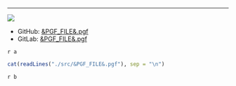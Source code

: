 ****

![](./src/&PGF_FILE&.png)

  * GitHub: [&PGF_FILE&.pgf](https://github.com/walmes/Tikz/blob/master/src/&PGF_FILE&.pgf)    
  * GitLab: [&PGF_FILE&.pgf](http://git.leg.ufpr.br/walmes/Tikz/blob/master/src/&PGF_FILE&.pgf)

`r a`
```r
cat(readLines("./src/&PGF_FILE&.pgf"), sep = "\n")
```
`r b`



